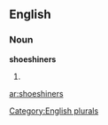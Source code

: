 ==English==

===Noun===
'''shoeshiners'''

# {{plural of|[[shoeshiner]]}}

[[Category:English plurals]]

[[ar:shoeshiners]]